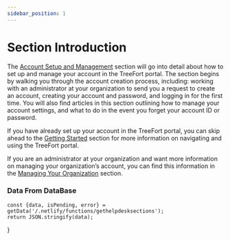 ```yaml
---
sidebar_position: 1
---
```


# Section Introduction

The [Account Setup and Management](#) section will go into detail about how to set up and manage your account in the TreeFort portal. The section begins by walking you through the account creation process, including: working with an administrator at your organization to send you a request to create an account, creating your account and password, and logging in for the first time. You will also find articles in this section outlining how to manage your account settings, and what to do in the event you forget your account ID or password.

If you have already set up your account in the TreeFort portal, you can skip ahead to the [Getting Started](#) section for more information on navigating and using the TreeFort portal.

If you are an administrator at your organization and want more information on managing your organization’s account, you can find this information in the [Managing Your Organization](#) section.


### Data From DataBase

    const {data, isPending, error} = getData('/.netlify/functions/gethelpdesksections');
    return JSON.stringify(data);
}

<DocumentationsPanel />